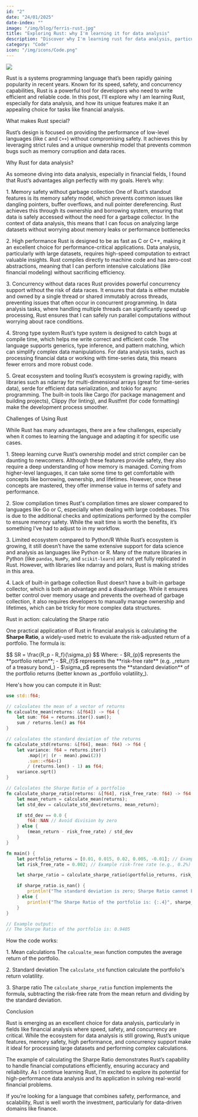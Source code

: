 ```yaml
---
id: "2"
date: "24/01/2025"
date-index: ""
image: "/img/blog/ferris-rust.jpg"
title: "Exploring Rust: why I'm learning it for data analysis"
description: "Discover why I'm learning rust for data analysis, particularly in financial applications."
category: "Code"
icon: "/img/icons/Code.png"
---
```



<img
  src="/img/blog/ferris-rust.jpg"
  className="rounded-[10px] h-[400px] w-[500px]"
/>

Rust is a systems programming language that’s been rapidly gaining popularity in recent years. Known for its speed, safety, and concurrency capabilities, Rust is a powerful tool for developers who need to write efficient and reliable code. In this post, I'll explore why I am learning Rust, especially for data analysis, and how its unique features make it an appealing choice for tasks like financial analysis.

<MdxH3>What makes Rust special?</MdxH3>

Rust’s design is focused on providing the performance of low-level languages (like `C` and `C++`) without compromising safety. It achieves this by leveraging strict rules and a unique ownership model that prevents common bugs such as memory corruption and data races.

<MdxH3>Why Rust for data analysis?</MdxH3>

As someone diving into data analysis, especially in financial fields, I found that Rust’s advantages align perfectly with my goals. Here’s why:

<ListItem>1. Memory safety without garbage collection</ListItem>
One of Rust’s standout features is its memory safety model, which prevents common
issues like dangling pointers, buffer overflows, and null pointer dereferencing.
Rust achieves this through its ownership and borrowing system, ensuring that data
is safely accessed without the need for a garbage collector. In the context of data
analysis, this means that I can focus on analyzing large datasets without worrying
about memory leaks or performance bottlenecks

<ListItem>2. High performance</ListItem>
Rust is designed to be as fast as C or C++, making it an excellent choice for performance-critical
applications. Data analysis, particularly with large datasets, requires high-speed
computation to extract valuable insights. Rust compiles directly to machine code
and has zero-cost abstractions, meaning that I can perform intensive calculations
(like financial modeling) without sacrificing efficiency.

<ListItem>3. Concurrency without data races</ListItem>
Rust provides powerful concurrency support without the risk of data races. It ensures
that data is either mutable and owned by a single thread or shared immutably across
threads, preventing issues that often occur in concurrent programming. In data analysis
tasks, where handling multiple threads can significantly speed up processing, Rust
ensures that I can safely run parallel computations without worrying about race conditions.

<ListItem>4. Strong type system</ListItem>
Rust’s type system is designed to catch bugs at compile time, which helps me write
correct and efficient code. The language supports generics, type inference, and pattern
matching, which can simplify complex data manipulations. For data analysis tasks,
such as processing financial data or working with time-series data, this means fewer
errors and more robust code.

<ListItem>5. Great ecosystem and tooling</ListItem>
Rust’s ecosystem is growing rapidly, with libraries such as ndarray for multi-dimensional
arrays (great for time-series data), serde for efficient data serialization, and
tokio for async programming. The built-in tools like Cargo (for package management
and building projects), Clippy (for linting), and Rustfmt (for code formatting) make
the development process smoother.

<MdxH3>Challenges of Using Rust</MdxH3>

While Rust has many advantages, there are a few challenges, especially when it comes to learning the language and adapting it for specific use cases.

<ListItem>1. Steep learning curve</ListItem>
Rust’s ownership model and strict compiler can be daunting to newcomers. Although
these features provide safety, they also require a deep understanding of how memory
is managed. Coming from higher-level languages, it can take some time to get comfortable
with concepts like borrowing, ownership, and lifetimes. However, once these concepts
are mastered, they offer immense value in terms of safety and performance.

<ListItem>2. Slow compilation times</ListItem>
Rust's compilation times are slower compared to languages like Go or C, especially
when dealing with large codebases. This is due to the additional checks and optimizations
performed by the compiler to ensure memory safety. While the wait time is worth the
benefits, it’s something I’ve had to adjust to in my workflow.

<ListItem>3. Limited ecosystem compared to Python/R</ListItem>
While Rust’s ecosystem is growing, it still doesn’t have the same extensive support
for data science and analysis as languages like Python or R. Many of the mature libraries
in Python (like `pandas`, `NumPy`, and `scikit-learn`) are not yet fully replicated
in Rust. However, with libraries like ndarray and polars, Rust is making strides
in this area.

<ListItem>4. Lack of built-in garbage collection</ListItem>
Rust doesn’t have a built-in garbage collector, which is both an advantage and a
disadvantage. While it ensures better control over memory usage and prevents the
overhead of garbage collection, it also requires developers to manually manage ownership
and lifetimes, which can be tricky for more complex data structures.

<MdxH3>Rust in action: calculating the Sharpe ratio</MdxH3>

One practical application of Rust in financial analysis is calculating the **Sharpe Ratio**, a widely-used metric to evaluate the risk-adjusted return of a portfolio. The formula is:

<MathBlock>
    $$ SR = \frac{R_p - R_f}{\sigma_p} $$
</MathBlock>
Where:
- $R_{p}$ represents the **portfolio return**;
- $R_{f}$ represents the **risk-free rate** (e.g. _return of a treasury bond_)
- $\sigma_p$ represents the **standard deviation** of the portfolio returns (better known as _portfolio volatility_).

Here's how you can compute it in Rust:

```rust
use std::f64;

// calculates the mean of a vector of returns
fn calcualte_mean(returns: &[f64]) -> f64 {
    let sum: f64 = returns.iter().sum();
    sum / returns.len() as f64
}

// calculates the standard deviation of the returns
fn calculate_std(returns: &[f64], mean: f64) -> f64 {
    let variance: f64 = returns.iter()
        .map(|r| (r - mean).powi(2))
        .sum::<f64>()
        / (returns.len() - 1) as f64;
    variance.sqrt()
}

// Calculates the Sharpe Ratio of a portfolio
fn calculate_sharpe_ratio(returns: &[f64], risk_free_rate: f64) -> f64 {
    let mean_return = calculate_mean(returns);
    let std_dev = calculate_std_dev(returns, mean_return);

    if std_dev == 0.0 {
        f64::NAN // Avoid division by zero
    } else {
        (mean_return - risk_free_rate) / std_dev
    }
}

fn main() {
    let portfolio_returns = [0.01, 0.015, 0.02, 0.005, -0.01]; // Example portfolio returns
    let risk_free_rate = 0.002; // Example risk-free rate (e.g., 0.2%)

    let sharpe_ratio = calculate_sharpe_ratio(&portfolio_returns, risk_free_rate);

    if sharpe_ratio.is_nan() {
        println!("The standard deviation is zero; Sharpe Ratio cannot be calculated.");
    } else {
        println!("The Sharpe Ratio of the portfolio is: {:.4}", sharpe_ratio);
    }
}

// Example output:
// The Sharpe Ratio of the portfolio is: 0.9405
```

How the code works:

<ListItem>1. Mean calculations</ListItem>
The `calcualte_mean` function computes the average return of the portfolio.

<ListItem>2. Standard deviation</ListItem>
The `calculate_std` function calculate the portfolio's return volatility.

<ListItem>3. Sharpe ratio</ListItem>
The `calculate_sharpe_ratio` function implements the formula, subtracting the risk-free
rate from the mean return and dividing by the standard deviation.

<MdxH3>Conclusion</MdxH3>

Rust is emerging as an excellent choice for data analysis, particularly in fields like financial analysis where speed, safety, and concurrency are critical. While the ecosystem for data analysis is still growing, Rust’s unique features, memory safety, high performance, and concurrency support make it ideal for processing large datasets and performing complex calculations.

The example of calculating the Sharpe Ratio demonstrates Rust’s capability to handle financial computations efficiently, ensuring accuracy and reliability. As I continue learning Rust, I’m excited to explore its potential for high-performance data analysis and its application in solving real-world financial problems.

If you’re looking for a language that combines safety, performance, and scalability, Rust is well worth the investment, particularly for data-driven domains like finance.
